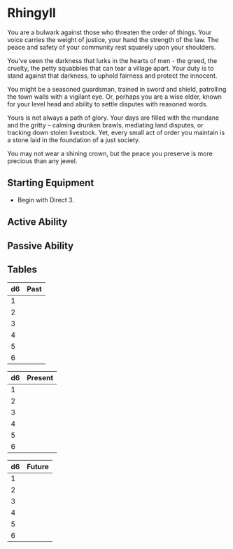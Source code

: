 # Rhingyll

You are a bulwark against those who threaten the order of things.  Your voice carries the weight of justice, your hand the strength of the law.  The peace and safety of your community rest squarely upon your shoulders.

You've seen the darkness that lurks in the hearts of men - the greed, the cruelty, the petty squabbles that can tear a village apart. Your duty is to stand against that darkness, to uphold fairness and protect the innocent.

You might be a seasoned guardsman, trained in sword and shield, patrolling the town walls with a vigilant eye.  Or, perhaps you are a wise elder, known for your level head and ability to settle disputes with reasoned words.

Yours is not always a path of glory. Your days are filled with the mundane and the gritty –  calming drunken brawls, mediating land disputes, or tracking down stolen livestock.  Yet, every small act of order you maintain is a stone laid in the foundation of a just society.

You may not wear a shining crown, but the peace you preserve is more precious than any jewel.

## Starting Equipment

* Begin with Direct 3.

## Active Ability

## Passive Ability

## Tables

|d6| Past|
|-----|-----|
|1| |
|2| |
|3| |
|4| |
|5| |
|6| |

|d6| Present|
|-----|-----|
|1| |
|2| |
|3| |
|4| |
|5| |
|6| |

|d6| Future|
|-----|-----|
|1| |
|2| |
|3| |
|4| |
|5| |
|6| |
